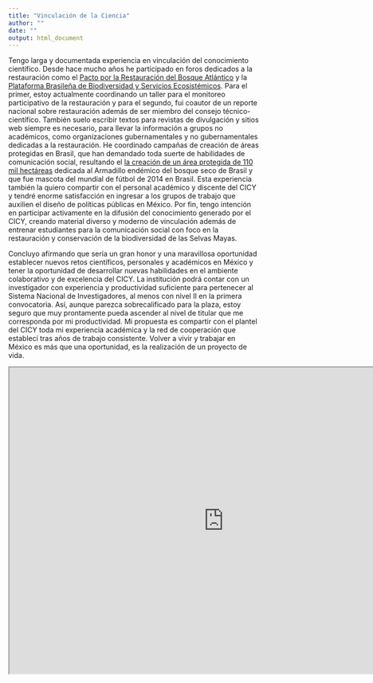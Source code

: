```yaml
---
title: "Vinculación de la Ciencia"
author: ""
date: ""
output: html_document
---
```


Tengo larga y documentada experiencia en vinculación del conocimiento científico. Desde hace mucho años he participado en foros dedicados a la restauración como el [Pacto por la Restauración del Bosque Atlántico](https://www.pactomataatlantica.org.br/) y la [Plataforma Brasileña de Biodiversidad y Servicios Ecosistémicos](https://www.bpbes.net.br/). Para el primer, estoy actualmente coordinando un taller para el monitoreo participativo de la restauración y para el segundo, fui coautor de un reporte nacional sobre restauración además de ser miembro del consejo técnico-científico. También suelo escribir textos para revistas de divulgación y sitios web siempre es necesario, para llevar la información a grupos no académicos, como organizaciones gubernamentales y no gubernamentales dedicadas a la restauración. He coordinado campañas de creación de áreas protegidas en Brasil, que han demandado toda suerte de habilidades de comunicación social, resultando el [la creación de un área protegida de 110 mil hectáreas](https://www.youtube.com/watch?v=rQHAgyrXims) dedicada al Armadillo endémico del bosque seco de Brasil y que fue mascota del mundial de fútbol de 2014 en Brasil. Esta experiencia también la quiero compartir con el personal académico y discente del CICY y tendré enorme satisfacción en ingresar a los grupos de trabajo que auxilien el diseño de políticas públicas en México. Por fin, tengo intención en participar activamente en la difusión del conocimiento generado por el CICY, creando material diverso y moderno de vinculación además de entrenar estudiantes para la comunicación social con foco en la restauración y conservación de la biodiversidad de las Selvas Mayas.


Concluyo afirmando que sería un gran honor y una maravillosa oportunidad establecer nuevos retos científicos, personales y académicos en México y tener la oportunidad de desarrollar nuevas habilidades en el ambiente colaborativo y de excelencia del CICY. La institución podrá contar con un investigador con experiencia y productividad suficiente para pertenecer al Sistema Nacional de Investigadores, al menos con nivel II en la primera convocatoria. Así, aunque parezca sobrecalificado para la plaza, estoy seguro que muy prontamente pueda ascender al nivel de titular que me corresponda por mi productividad. Mi propuesta es compartir con el plantel del CICY toda mi experiencia académica y la red de cooperación que establecí tras años de trabajo consistente. Volver a vivir y trabajar en México es más que una oportunidad, es la realización de un proyecto de vida.

<iframe width="860" height="615" src="https://www.youtube.com/watch?v=rQHAgyrXims" > </iframe>

